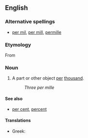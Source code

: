 {{wikipedia}}
==English==

===Alternative spellings===
* [[per mil]], [[per mill]], [[permille]]

===Etymology===
From {{L.}} {{term|per|lang=la}} {{term|mille|mīlle|thousand|lang=la}}

===Noun===
{{en-noun|per mille}}

# A part or other object [[per]] [[thousand]].
#: ''Three per mille''

====See also====
* [[per cent]], [[percent]]

====Translations====
* Greek: {{t|el|τοις χιλίοις|sc=Grek}}